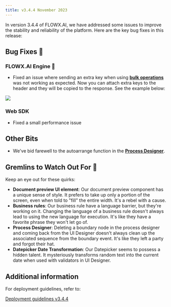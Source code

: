 ```yaml
---
title: v3.4.4 November 2023
---
```



In version 3.4.4 of FLOWX.AI, we have addressed some issues to improve the stability and reliability of the platform. Here are the key bug fixes in this release:

## **Bug Fixes** 🔧

### FLOWX.AI Engine 🚂

* Fixed an issue where sending an extra key when using [**bulk operations**](../../docs/platform-setup-guides/flowx-engine-setup-guide#topics-related-to-the-task-management-plugin) was not working as expected. Now you can attach extra keys to the header and they will be copied to the response. See the example below:

![](https://s3.eu-west-1.amazonaws.com/docx.flowx.ai/platform-deep-dive/bulk_requestid.png)

### Web SDK

* Fixed a small performance issue

## **Other Bits**

* We've bid farewell to the autoarrange function in the [**Process Designer**](../../docs/terms/flowx-process-designer).

## **Gremlins to Watch Out For** 🙁

Keep an eye out for these quirks:

* **Document preview UI element**: Our document preview component has a unique sense of style. It prefers to take up only a portion of the screen, even when told to "fill" the entire width. It's a rebel with a cause.
* **Business rules**: Our business rule have a language barrier, but they're working on it. Changing the language of a business rule doesn't always lead to using the new language for execution. It's like they have a favorite phrase they won't let go of.
* **Process Designer**: Deleting a boundary node in the process designer and coming back from the UI Designer doesn't always clean up the associated sequence from the boundary event. It's like they left a party and forgot their hat.
* **Datepicker Date Transformation**: Our Datepicker seems to possess a hidden talent. It mysteriously transforms random text into the current date when used with validators in UI Designer.


## **Additional information**

For deployment guidelines, refer to:
 
[Deployment guidelines v3.4.4](./deployment-guidelines-v3.4.4)



